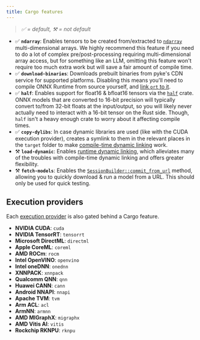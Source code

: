 ```yaml
---
title: Cargo features
---
```


> *✅ = default, ⚒️ = not default*

- ✅ **`ndarray`**: Enables tensors to be created from/extracted to [`ndarray`](https://crates.io/crates/ndarray) multi-dimensional arrays. We highly recommend this feature if you need to do a lot of complex pre/post-processing requiring multi-dimensional array access, but for something like an LLM, omitting this feature won't require too much extra work but will save a fair amount of compile time.
- ✅ **`download-binaries`**: Downloads prebuilt binaries from pyke's CDN service for supported platforms. Disabling this means you'll need to compile ONNX Runtime from source yourself, and [link `ort` to it](/setup/linking).
- ✅ **`half`**: Enables support for float16 & bfloat16 tensors via the [`half`](https://crates.io/crates/half) crate. ONNX models that are converted to 16-bit precision will typically convert to/from 32-bit floats at the input/output, so you will likely never actually need to interact with a 16-bit tensor on the Rust side. Though, `half` isn't a heavy enough crate to worry about it affecting compile times.
- ✅ **`copy-dylibs`**: In case dynamic libraries are used (like with the CUDA execution provider), creates a symlink to them in the relevant places in the `target` folder to make [compile-time dynamic linking](/setup/linking#compile-time-dynamic-linking) work.
- ⚒️ **`load-dynamic`**: Enables [runtime dynamic linking](/setup/linking#runtime-loading-with-load-dynamic), which alleviates many of the troubles with compile-time dynamic linking and offers greater flexibility.
- ⚒️ **`fetch-models`**: Enables the [`SessionBuilder::commit_from_url`](https://docs.rs/ort/2.0.0-rc.9/ort/session/builder/struct.SessionBuilder.html#method.commit_from_url) method, allowing you to quickly download & run a model from a URL. This should only be used for quick testing.

## Execution providers
Each [execution provider](/perf/execution-providers) is also gated behind a Cargo feature.
- **NVIDIA CUDA**: `cuda`
- **NVIDIA TensorRT**: `tensorrt`
- **Microsoft DirectML**: `directml`
- **Apple CoreML**: `coreml`
- **AMD ROCm**: `rocm`
- **Intel OpenVINO**: `openvino`
- **Intel oneDNN**: `onednn`
- **XNNPACK**: `xnnpack`
- **Qualcomm QNN**: `qnn`
- **Huawei CANN**: `cann`
- **Android NNAPI**: `nnapi`
- **Apache TVM**: `tvm`
- **Arm ACL**: `acl`
- **ArmNN**: `armnn`
- **AMD MIGraphX**: `migraphx`
- **AMD Vitis AI**: `vitis`
- **Rockchip RKNPU**: `rknpu`
